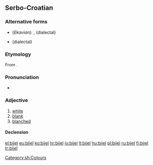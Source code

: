 ==Serbo-Croatian==

===Alternative forms===
* (''Ekavian''): {{l|sh|beo|bȅo}}, {{l|sh|bel|bȇl}} (dialectal)
* {{l|sh|bio|bȉo}} (dialectal)

===Etymology===
From {{proto|Slavic|bělъ|lang=sh}}.

===Pronunciation===
* {{IPA|/bjêːl/|lang=sh}}

===Adjective===
{{sh-adj|head=bijȇl|def=bijeli|def_a=bijȇlī|comp=bjelji|comp_a=bjèljī|r|бијел|бије̑л}}

# [[white]]
# [[blank]]
# [[blanched]]

====Declension====
{{sh-adj-full|bijel|o|bjelj|e}}

[[Category:sh:Colours]]

[[el:bijel]]
[[eu:bijel]]
[[ko:bijel]]
[[hr:bijel]]
[[io:bijel]]
[[lt:bijel]]
[[hu:bijel]]
[[pl:bijel]]
[[ru:bijel]]
[[fi:bijel]]
[[tr:bijel]]